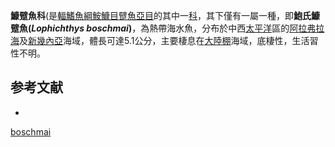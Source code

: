 {{Speciesbox
| taxon = Lophichthys boschmai
| binomial_authority = [[Whitley|Whitley]], 1944
| name = 鮑氏鱇躄魚
| status = NE
| status_system = IUCN3.1
}}

'''鱇躄魚科'''({{lang|en|Lophichthyidae}}是[[輻鰭魚綱|輻鰭魚綱]][[鮟鱇目|鮟鱇目]][[躄魚亞目|躄魚亞目]]的其中一[[科|科]]，其下僅有一屬一種，即'''鮑氏鱇躄魚(''Lophichthys boschmai '')'''，為熱帶海水魚，分布於中西[[太平洋|太平洋]]區的[[阿拉弗拉海|阿拉弗拉海]]及[[新幾內亞|新幾內亞]]海域，體長可達5.1公分，主要棲息在[[大陸棚|大陸棚]]海域，底棲性，生活習性不明。

==参考文献==
{{refbegin}}
*{{FishBase_species|genus=Lophichthys|species=boschmai|year=2014|month=2}}
{{refend}}

{{魚類小作品}}
{{Taxonbar}}
[[Category:鱇躄魚屬|boschmai]]